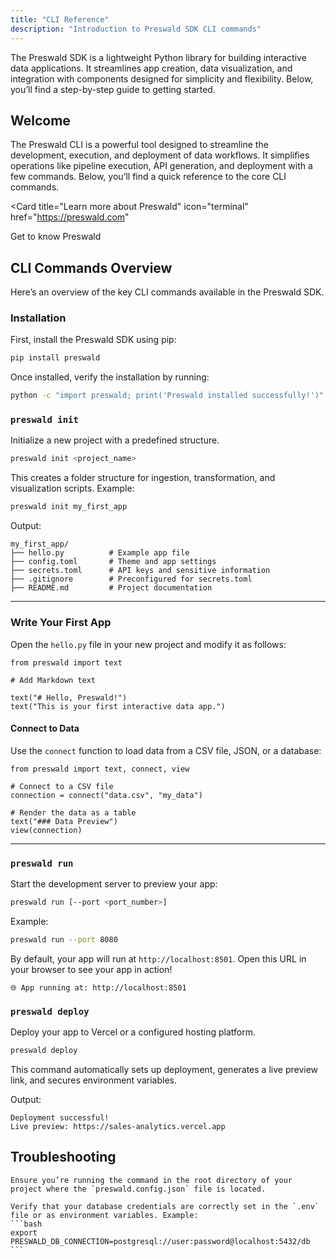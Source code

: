 ```yaml
---
title: "CLI Reference"
description: "Introduction to Preswald SDK CLI commands"
---
```


<Note>
  The Preswald SDK is a lightweight Python library for building interactive data
  applications. It streamlines app creation, data visualization, and integration
  with components designed for simplicity and flexibility. Below, you’ll find a
  step-by-step guide to getting started.
</Note>

## Welcome

The Preswald CLI is a powerful tool designed to streamline the development, execution, and deployment of data workflows. It simplifies operations like pipeline execution, API generation, and deployment with a few commands. Below, you’ll find a quick reference to the core CLI commands.

<Card
  title="Learn more about Preswald"
  icon="terminal"
  href="https://preswald.com"
>
  Get to know Preswald
</Card>

## CLI Commands Overview

Here’s an overview of the key CLI commands available in the Preswald SDK.

### Installation

First, install the Preswald SDK using pip:

```bash
pip install preswald
```

Once installed, verify the installation by running:

```bash
python -c "import preswald; print('Preswald installed successfully!')"
```

### `preswald init`

Initialize a new project with a predefined structure.

```bash
preswald init <project_name>
```

This creates a folder structure for ingestion, transformation, and visualization scripts. Example:

```bash
preswald init my_first_app
```

Output:

```
my_first_app/
├── hello.py          # Example app file
├── config.toml       # Theme and app settings
├── secrets.toml      # API keys and sensitive information
├── .gitignore        # Preconfigured for secrets.toml
├── README.md         # Project documentation
```

---

### Write Your First App

Open the `hello.py` file in your new project and modify it as follows:

```
from preswald import text

# Add Markdown text

text("# Hello, Preswald!")
text("This is your first interactive data app.")
```

#### Connect to Data

Use the `connect` function to load data from a CSV file, JSON, or a database:

```
from preswald import text, connect, view

# Connect to a CSV file
connection = connect("data.csv", "my_data")

# Render the data as a table
text("### Data Preview")
view(connection)
```

---

### `preswald run`

Start the development server to preview your app:

```bash
preswald run [--port <port_number>]
```

Example:

```bash
preswald run --port 8080
```

By default, your app will run at `http://localhost:8501`. Open this URL in your browser to see your app in action!

```
🌐 App running at: http://localhost:8501
```

### `preswald deploy`

Deploy your app to Vercel or a configured hosting platform.

```bash
preswald deploy
```

This command automatically sets up deployment, generates a live preview link, and secures environment variables.

Output:

```
Deployment successful!
Live preview: https://sales-analytics.vercel.app
```

## Troubleshooting

<AccordionGroup>
  <Accordion title="Error: Could not find 'preswald.config.json'">

    Ensure you’re running the command in the root directory of your project where the `preswald.config.json` file is located.

  </Accordion>

  <Accordion title="Issue: Pipeline execution fails with a database connection error">

    Verify that your database credentials are correctly set in the `.env` file or as environment variables. Example:
    ```bash
    export PRESWALD_DB_CONNECTION=postgresql://user:password@localhost:5432/db
    ```

  </Accordion>
</AccordionGroup>
